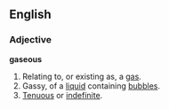 ==English==
===Adjective===
'''gaseous'''
#Relating to, or existing as, a [[gas]].
#Gassy, of a [[liquid]] containing [[bubble]]s.
#[[Tenuous]] or [[indefinite]].